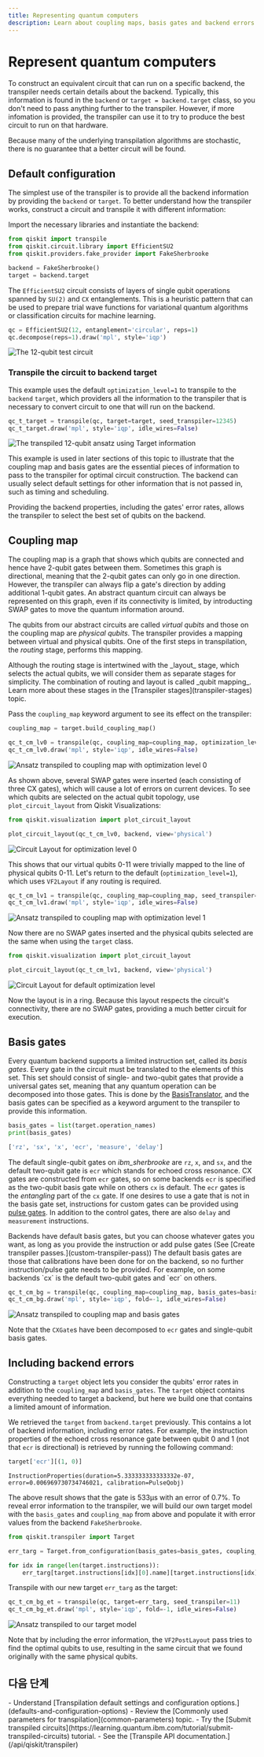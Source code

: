 ```yaml
---
title: Representing quantum computers
description: Learn about coupling maps, basis gates and backend errors for transpiling
---
```


# Represent quantum computers

To construct an equivalent circuit that can run on a specific backend, the transpiler needs certain details about the backend.  Typically, this information is found in the `backend` or `target = backend.target` class, so you don't need to pass anything further to the transpiler. However, if more infomation is provided, the transpiler can use it to try to produce the best circuit to run on that hardware.  

<Admonition type="note">
Because many of the underlying transpilation algorithms are stochastic, there is no guarantee that a better circuit will be found. 
</Admonition>

<span id="default-config"></span>
## Default configuration

The simplest use of the transpiler is to provide all the backend information by providing the `backend` or `target`. To better understand how the transpiler works, construct a circuit and transpile it with different information:

Import the necessary libraries and instantiate the backend:

```python
from qiskit import transpile
from qiskit.circuit.library import EfficientSU2
from qiskit.providers.fake_provider import FakeSherbrooke

backend = FakeSherbrooke()
target = backend.target
```

The `EfficientSU2` circuit consists of layers of single qubit operations spanned by `SU(2)` and `CX` entanglements. This is a heuristic pattern that can be used to prepare trial wave functions for variational quantum algorithms or classification circuits for machine learning.

```python
qc = EfficientSU2(12, entanglement='circular', reps=1)
qc.decompose(reps=1).draw('mpl', style='iqp')
```

![The 12-qubit test circuit](/images/transpile/representing_quantum_computers/qc-circular.png)

### Transpile the circuit to backend target

This example uses the default `optimization_level=1` to transpile to the `backend` `target`, which providers all the information to the transpiler that is necessary to convert circuit to one that will run on the backend.

```python
qc_t_target = transpile(qc, target=target, seed_transpiler=12345)
qc_t_target.draw('mpl', style='iqp', idle_wires=False)
```

![The transpiled 12-qubit ansatz using Target information](/images/transpile/representing_quantum_computers/qc_t_target.png)

This example is used in later sections of this topic to illustrate that the coupling map and basis gates are the essential pieces of information to pass to the transpiler for optimal circuit construction. The backend can usually select default settings for other information that is not passed in, such as timing and scheduling.

Providing the backend properties, including the gates' error rates, allows the transpiler to select the best set of qubits on the backend.

## Coupling map

The coupling map is a graph that shows which qubits are connected and hence have 2-qubit gates between them. Sometimes this graph is directional, meaning that the 2-qubit gates can only go in one direction. However, the transpiler can always flip a gate's direction by adding additional 1-qubit gates. An abstract quantum circuit can always be represented on this graph, even if its connectivity is limited, by introducting SWAP gates to move the quantum information around. 

The qubits from our abstract circuits are called _virtual qubits_ and those on the coupling map are _physical qubits_. The transpiler provides a mapping between virtual and physical qubits. One of the first steps in transpilation, the _routing_ stage, performs this mapping.

<Admonition type="note">
Although the routing stage is intertwined with the _layout_ stage, which selects the actual qubits, we will consider them as separate stages for simplicity. The combination of routing and layout is called _qubit mapping_.  Learn more about these stages in the [Transpiler stages](transpiler-stages) topic.
</Admonition>

Pass the `coupling_map` keyword argument to see its effect on the transpiler:

```python
coupling_map = target.build_coupling_map()

qc_t_cm_lv0 = transpile(qc, coupling_map=coupling_map, optimization_level=0, seed_transpiler=11)
qc_t_cm_lv0.draw('mpl', style='iqp', idle_wires=False)
```

![Ansatz transpiled to coupling map with optimization level 0](/images/transpile/representing_quantum_computers/qc_t_cm_lv0.png)

As shown above, several SWAP gates were inserted (each consisting of three CX gates), which will cause a lot of errors on current devices. To see which qubits are selected on the actual qubit topology, use `plot_circuit_layout` from Qiskit Visualizations:

```python
from qiskit.visualization import plot_circuit_layout

plot_circuit_layout(qc_t_cm_lv0, backend, view='physical')
```

![Circuit Layout for optimization level 0](/images/transpile/representing_quantum_computers/circ_layout_lv0.png)

This shows that our virtual qubits 0-11 were trivially mapped to the line of physical qubits 0-11. Let's return to the default (`optimization_level=1`), which uses `VF2Layout` if any routing is required.

```python
qc_t_cm_lv1 = transpile(qc, coupling_map=coupling_map, seed_transpiler=11)
qc_t_cm_lv1.draw('mpl', style='iqp', idle_wires=False)
```

![Ansatz transpiled to coupling map with optimization level 1](/images/transpile/representing_quantum_computers/qc_t_cm_lv1.png)

Now there are no SWAP gates inserted and the physical qubits selected are the same when using the `target` class.

```python
from qiskit.visualization import plot_circuit_layout

plot_circuit_layout(qc_t_cm_lv1, backend, view='physical')
```

![Circuit Layout for default optimization level](/images/transpile/representing_quantum_computers/circ_layout_lv1.png)

Now the layout is in a ring.  Because this layout respects the circuit's connectivity, there are no SWAP gates, providing a much better circuit for execution.

## Basis gates

Every quantum backend supports a limited instruction set, called its _basis gates_.  Every gate in the circuit must be translated to the elements of this set. This set should consist of single- and two-qubit gates that provide a universal gates set, meaning that any quantum operation can be decomposed into those gates.  This is done by the [BasisTranslator](../api/qiskit/qiskit.transpiler.passes.BasisTranslator), and the basis gates can be specified as a keyword argument to the transpiler to provide this information.

```python
basis_gates = list(target.operation_names)
print(basis_gates)
```

```python
['rz', 'sx', 'x', 'ecr', 'measure', 'delay']
```

The default single-qubit gates on _ibm_sherbrooke_ are `rz`, `x`, and `sx`, and the default two-qubit gate is `ecr` which stands for echoed cross resonance. CX gates are constructed from `ecr` gates, so on some backends `ecr` is specified as the two-qubit basis gate while on others `cx` is default. The `ecr` gates is the _entangling_ part of the `cx` gate. If one desires to use a gate that is not in the basis gate set, instructions for custom gates can be provided using [pulse gates](https://docs.quantum.ibm.com/api/qiskit/qiskit.transpiler.passes.PulseGates#pulsegates). In addition to the control gates, there are also `delay` and `measurement` instructions.

<Admonition>
    Backends have default basis gates, but you can choose whatever gates you want, as long as you provide the instruction or add pulse gates (See [Create transpiler passes.](custom-transpiler-pass)) The default basis gates are those that calibrations have been done for on the backend, so no further instruction/pulse gate needs to be provided. For example, on some backends `cx` is the default two-qubit gates and `ecr` on others.
</Admonition>

```python
qc_t_cm_bg = transpile(qc, coupling_map=coupling_map, basis_gates=basis_gates, seed_transpiler=11)
qc_t_cm_bg.draw('mpl', style='iqp', fold=-1, idle_wires=False)
```

![Ansatz transpiled to coupling map and basis gates](/images/transpile/representing_quantum_computers/qc_t_cm_bg_lv1.png)

Note that the `CXGate`s have been decomposed to `ecr` gates and single-qubit basis gates.

## Including backend errors

Constructing a `target` object lets you consider the qubits' error rates in addition to the `coupling_map` and `basis_gates`.  The `target` object contains everything needed to target a backend, but here we build one that contains a limited amount of information.

We retrieved the `target` from `backend.target` previously. This contains a lot of backend information, including error rates. For example, the instruction properties of the echoed cross resonance gate between qubit 0 and 1 (not that `ecr` is directional) is retrieved by running the following command:

```python
target['ecr'][(1, 0)]
```

```
InstructionProperties(duration=5.333333333333332e-07, error=0.006969730734746021, calibration=PulseQobj)
```

The above result shows that the gate is 533μs with an error of 0.7%. To reveal error information to the transpiler, we will build our own target model with the `basis_gates` and `coupling_map` from above and populate it with error values from the backend `FakeSherbrooke`. 

```python
from qiskit.transpiler import Target

err_targ = Target.from_configuration(basis_gates=basis_gates, coupling_map=coupling_map, num_qubits=target.num_qubits)

for idx in range(len(target.instructions)):
    err_targ[target.instructions[idx][0].name][target.instructions[idx][1]] = target.instruction_properties(idx)
```

Transpile with our new target `err_targ` as the target: 

```python
qc_t_cm_bg_et = transpile(qc, target=err_targ, seed_transpiler=11)
qc_t_cm_bg_et.draw('mpl', style='iqp', fold=-1, idle_wires=False)
```

![Ansatz transpiled to our target model](/images/transpile/representing_quantum_computers/qc_t_cm_bg_et_lv1.png)

Note that by including the error information, the `VF2PostLayout` pass tries to find the optimal qubits to use, resulting in the same circuit that we found originally with the same physical qubits.

## 다음 단계

<Admonition type="tip" title="Recommendations">
    - Understand [Transpilation default settings and configuration options.](defaults-and-configuration-options)
    - Review the [Commonly used parameters for transpilation](common-parameters) topic. 
    - Try the [Submit transpiled circuits](https://learning.quantum.ibm.com/tutorial/submit-transpiled-circuits) tutorial.
    - See the [Transpile API documentation.](/api/qiskit/transpiler)
</Admonition>
